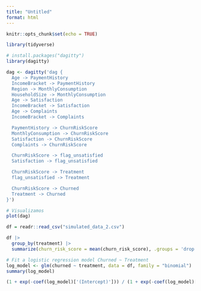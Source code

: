 ```yaml
---
title: "Untitled"
format: html
---
```

```r
knitr::opts_chunk$set(echo = TRUE)
```

```r
library(tidyverse)
```

```r
# install.packages("dagitty")
library(dagitty)

dag <- dagitty('dag {
  Age -> PaymentHistory
  IncomeBracket -> PaymentHistory
  Region -> MonthlyConsumption
  HouseholdSize -> MonthlyConsumption
  Age -> Satisfaction
  IncomeBracket -> Satisfaction
  Age -> Complaints
  IncomeBracket -> Complaints

  PaymentHistory -> ChurnRiskScore
  MonthlyConsumption -> ChurnRiskScore
  Satisfaction -> ChurnRiskScore
  Complaints -> ChurnRiskScore

  ChurnRiskScore -> flag_unsatisfied
  Satisfaction -> flag_unsatisfied

  ChurnRiskScore -> Treatment
  flag_unsatisfied -> Treatment

  ChurnRiskScore -> Churned
  Treatment -> Churned
}')

# Visualizamos
plot(dag)
```

```r
df = readr::read_csv("simulated_data_2.csv")
```

```r
df |>
  group_by(treatment) |> 
  summarize(churn_risk_score = mean(churn_risk_score), .groups = 'drop')
```



```r
# Fit a logistic regression model Churned ~ Treatment
log_model <- glm(churned ~ treatment, data = df, family = "binomial")
summary(log_model)
```

```r
(1 + exp(-coef(log_model)['(Intercept)'])) / (1 + exp(-coef(log_model)['(Intercept)']-coef(log_model)['treatment']))
```


